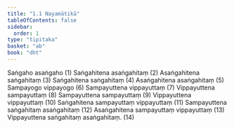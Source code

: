```yaml
---
title: "1.1 Nayamātikā"
tableOfContents: false
sidebar:
  order: 1
type: "tipitaka"
basket: "ab"
book: "dht"
---
```



<DynamicBreadcrumb />

<Division number="1" book="dht" bookNo="31" page="1">

<Paragraph number="2" book="dht">
Saṅgaho asaṅgaho (1)
</Paragraph>

<Paragraph number="3" book="dht">
Saṅgahitena asaṅgahitaṃ (2)
</Paragraph>

<Paragraph number="4" book="dht">
Asaṅgahitena saṅgahitaṃ (3)
</Paragraph>

<Paragraph number="5" book="dht">
Saṅgahitena saṅgahitaṃ (4)
</Paragraph>

<Paragraph number="6" book="dht">
Asaṅgahitena asaṅgahitaṃ (5)
</Paragraph>

<Paragraph number="7" book="dht">
Sampayogo vippayogo (6)
</Paragraph>

<Paragraph number="8" book="dht">
Sampayuttena vippayuttaṃ (7)
</Paragraph>

<Paragraph number="9" book="dht">
Vippayuttena sampayuttaṃ (8)
</Paragraph>

<Paragraph number="10" book="dht">
Sampayuttena sampayuttaṃ (9)
</Paragraph>

<Paragraph number="11" book="dht">
Vippayuttena vippayuttaṃ (10)
</Paragraph>

<Paragraph number="12" book="dht">
Saṅgahitena sampayuttaṃ vippayuttaṃ (11)
</Paragraph>

<Paragraph number="13" book="dht">
Sampayuttena saṅgahitaṃ asaṅgahitaṃ (12)
</Paragraph>

<Paragraph number="14" book="dht">
Asaṅgahitena sampayuttaṃ vippayuttaṃ (13)
</Paragraph>

<Paragraph number="15" book="dht">
Vippayuttena saṅgahitaṃ asaṅgahitaṃ. (14)
</Paragraph>
</Division>